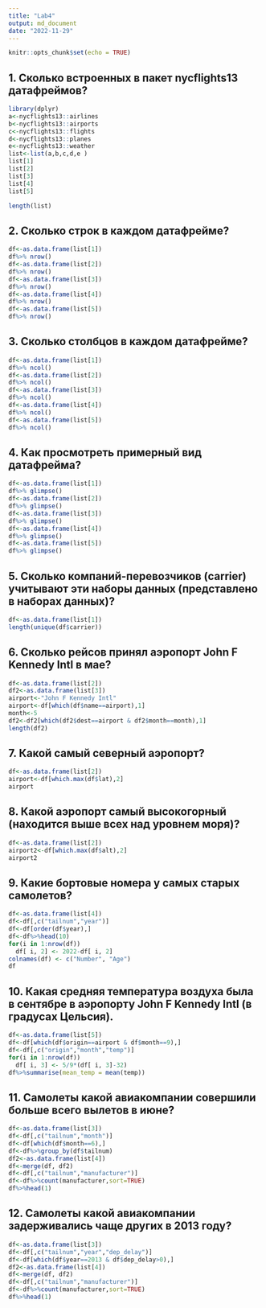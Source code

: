 ```yaml
---
title: "Lab4"
output: md_document
date: "2022-11-29"
---
```


```r
knitr::opts_chunk$set(echo = TRUE)
```







## 1. Сколько встроенных в пакет nycflights13 датафреймов?
```r
library(dplyr)
a<-nycflights13::airlines
b<-nycflights13::airports
c<-nycflights13::flights
d<-nycflights13::planes
e<-nycflights13::weather
list<-list(a,b,c,d,e )
list[1]
list[2]
list[3]
list[4]
list[5]

length(list)

```

## 2. Сколько строк в каждом датафрейме?
```r
df<-as.data.frame(list[1])
df%>% nrow()
df<-as.data.frame(list[2])
df%>% nrow()
df<-as.data.frame(list[3])
df%>% nrow()
df<-as.data.frame(list[4])
df%>% nrow()
df<-as.data.frame(list[5])
df%>% nrow()
```

## 3. Сколько столбцов в каждом датафрейме?

```r
df<-as.data.frame(list[1])
df%>% ncol()
df<-as.data.frame(list[2])
df%>% ncol()
df<-as.data.frame(list[3])
df%>% ncol()
df<-as.data.frame(list[4])
df%>% ncol()
df<-as.data.frame(list[5])
df%>% ncol()
```

## 4. Как просмотреть примерный вид датафрейма?

```r
df<-as.data.frame(list[1])
df%>% glimpse()
df<-as.data.frame(list[2])
df%>% glimpse()
df<-as.data.frame(list[3])
df%>% glimpse()
df<-as.data.frame(list[4])
df%>% glimpse()
df<-as.data.frame(list[5])
df%>% glimpse()
```

## 5. Сколько компаний-перевозчиков (carrier) учитывают эти наборы данных (представлено в наборах данных)?

```r
df<-as.data.frame(list[1])
length(unique(df$carrier))
```

## 6. Сколько рейсов принял аэропорт John F Kennedy Intl в мае?


```r
df<-as.data.frame(list[2])
df2<-as.data.frame(list[3])
airport<-"John F Kennedy Intl"
airport<-df[which(df$name==airport),1]
month<-5
df2<-df2[which(df2$dest==airport & df2$month==month),1]
length(df2)
```

## 7. Какой самый северный аэропорт?


```r
df<-as.data.frame(list[2])
airport<-df[which.max(df$lat),2]
airport
```

## 8. Какой аэропорт самый высокогорный (находится выше всех над уровнем моря)?
```r
df<-as.data.frame(list[2])
airport2<-df[which.max(df$alt),2]
airport2
```

## 9. Какие бортовые номера у самых старых самолетов?
```r
df<-as.data.frame(list[4])
df<-df[,c("tailnum","year")]
df<-df[order(df$year),]
df<-df%>%head(10)
for(i in 1:nrow(df))
  df[ i, 2] <- 2022-df[ i, 2]
colnames(df) <- c("Number", "Age")
df
```

## 10. Какая средняя температура воздуха была в сентябре в аэропорту John F Kennedy Intl (в градусах Цельсия).
```r
df<-as.data.frame(list[5])
df<-df[which(df$origin==airport & df$month==9),]
df<-df[,c("origin","month","temp")]
for(i in 1:nrow(df))
  df[ i, 3] <- 5/9*(df[ i, 3]-32)
df%>%summarise(mean_temp = mean(temp))
```

## 11. Самолеты какой авиакомпании совершили больше всего вылетов в июне?

```r
df<-as.data.frame(list[3])
df<-df[,c("tailnum","month")]
df<-df[which(df$month==6),]
df<-df%>%group_by(df$tailnum)
df2<-as.data.frame(list[4])
df<-merge(df, df2)
df<-df[,c("tailnum","manufacturer")]
df<-df%>%count(manufacturer,sort=TRUE)
df%>%head(1)
```

## 12. Самолеты какой авиакомпании задерживались чаще других в 2013 году?

```r
df<-as.data.frame(list[3])
df<-df[,c("tailnum","year","dep_delay")]
df<-df[which(df$year==2013 & df$dep_delay>0),]
df2<-as.data.frame(list[4])
df<-merge(df, df2)
df<-df[,c("tailnum","manufacturer")]
df<-df%>%count(manufacturer,sort=TRUE)
df%>%head(1)
```